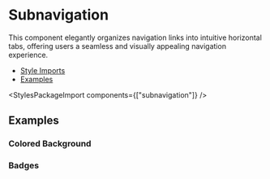 
<Meta of={subnavigationStories} />

# Subnavigation

<p className="lead">This component elegantly organizes navigation links into intuitive horizontal tabs, 
offering users a seamless and visually appealing navigation experience.</p>

<ul>
  <li>
    <a href="#style-imports" target="_self">Style Imports</a>
  </li>
  <li>
    <a href="#examples" target="_self">Examples</a>
  </li>
</ul>

<Canvas sourceState="shown" of={subnavigationStories.Default} />

<StylesPackageImport components={["subnavigation"]} />

## Examples

### Colored Background

<Canvas of={subnavigationStories.ColoredBackground} />

### Badges

<Canvas of={subnavigationStories.Badges} />
